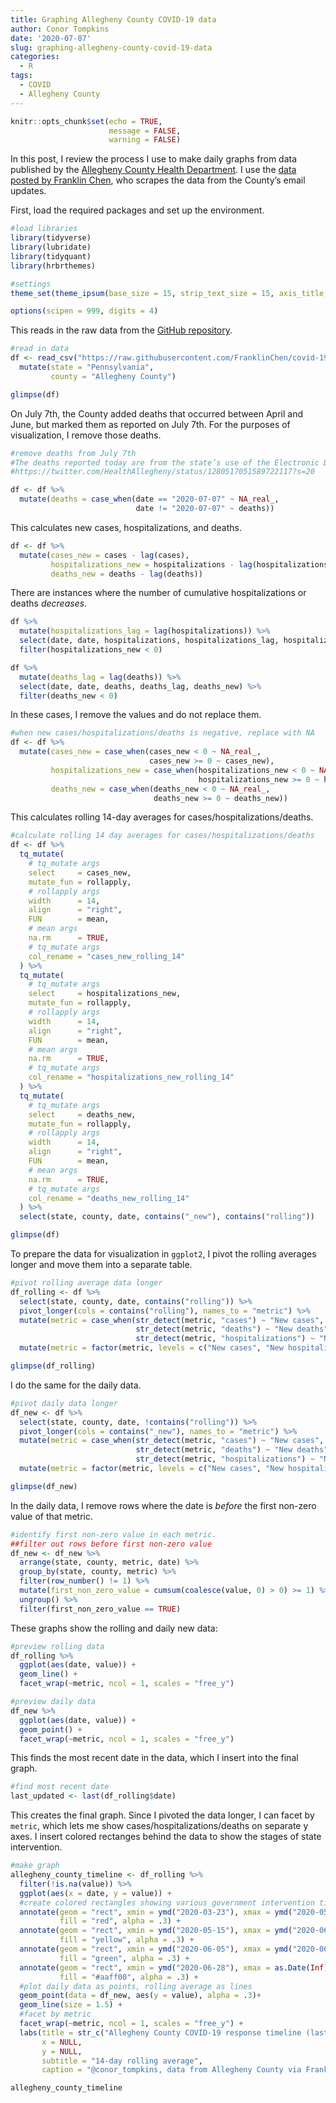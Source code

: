 ```yaml
---
title: Graphing Allegheny County COVID-19 data
author: Conor Tompkins
date: '2020-07-07'
slug: graphing-allegheny-county-covid-19-data
categories:
  - R
tags:
  - COVID
  - Allegheny County
---
```

```r
knitr::opts_chunk$set(echo = TRUE,
                      message = FALSE,
                      warning = FALSE)
```

In this post, I review the process I use to make daily graphs from data published by the [Allegheny County Health Department](https://www.alleghenycounty.us/Health-Department/Resources/COVID-19/COVID-19.aspx). I use the [data posted by Franklin Chen](https://github.com/FranklinChen/covid-19-allegheny-county), who scrapes the data from the County's email updates.

First, load the required packages and set up the environment.
```r
#load libraries
library(tidyverse)
library(lubridate)
library(tidyquant)
library(hrbrthemes)

#settings
theme_set(theme_ipsum(base_size = 15, strip_text_size = 15, axis_title_size = 15))

options(scipen = 999, digits = 4)
```

This reads in the raw data from the [GitHub repository](https://github.com/FranklinChen/covid-19-allegheny-county).
```r
#read in data
df <- read_csv("https://raw.githubusercontent.com/FranklinChen/covid-19-allegheny-county/master/covid-19-allegheny-county.csv") %>% 
  mutate(state = "Pennsylvania",
         county = "Allegheny County")

glimpse(df)
```
On July 7th, the County added deaths that occurred between April and June, but marked them as reported on July 7th. For the purposes of visualization, I remove those deaths.
```r
#remove deaths from July 7th
#The deaths reported today are from the state’s use of the Electronic Data Reporting System (EDRS) and include #deaths from April 5 – June 13, all decedents were 65 or older.
#https://twitter.com/HealthAllegheny/status/1280517051589722117?s=20

df <- df %>% 
  mutate(deaths = case_when(date == "2020-07-07" ~ NA_real_,
                            date != "2020-07-07" ~ deaths))
```

This calculates new cases, hospitalizations, and deaths.
```r
df <- df %>% 
  mutate(cases_new = cases - lag(cases),
         hospitalizations_new = hospitalizations - lag(hospitalizations),
         deaths_new = deaths - lag(deaths))
```

There are instances where the number of cumulative hospitalizations or deaths *decreases*. 
```r
df %>% 
  mutate(hospitalizations_lag = lag(hospitalizations)) %>% 
  select(date, date, hospitalizations, hospitalizations_lag, hospitalizations_new) %>% 
  filter(hospitalizations_new < 0)
```
```r
df %>% 
  mutate(deaths_lag = lag(deaths)) %>% 
  select(date, date, deaths, deaths_lag, deaths_new) %>% 
  filter(deaths_new < 0)
```
In these cases, I remove the values and do not replace them.
```r
#when new cases/hospitalizations/deaths is negative, replace with NA
df <- df %>% 
  mutate(cases_new = case_when(cases_new < 0 ~ NA_real_,
                               cases_new >= 0 ~ cases_new),
         hospitalizations_new = case_when(hospitalizations_new < 0 ~ NA_real_,
                                          hospitalizations_new >= 0 ~ hospitalizations_new),
         deaths_new = case_when(deaths_new < 0 ~ NA_real_,
                                deaths_new >= 0 ~ deaths_new))
```

This calculates rolling 14-day averages for cases/hospitalizations/deaths.
```r
#calculate rolling 14 day averages for cases/hospitalizations/deaths
df <- df %>% 
  tq_mutate(
    # tq_mutate args
    select     = cases_new,
    mutate_fun = rollapply, 
    # rollapply args
    width      = 14,
    align      = "right",
    FUN        = mean,
    # mean args
    na.rm      = TRUE,
    # tq_mutate args
    col_rename = "cases_new_rolling_14"
  ) %>% 
  tq_mutate(
    # tq_mutate args
    select     = hospitalizations_new,
    mutate_fun = rollapply, 
    # rollapply args
    width      = 14,
    align      = "right",
    FUN        = mean,
    # mean args
    na.rm      = TRUE,
    # tq_mutate args
    col_rename = "hospitalizations_new_rolling_14"
  ) %>% 
  tq_mutate(
    # tq_mutate args
    select     = deaths_new,
    mutate_fun = rollapply, 
    # rollapply args
    width      = 14,
    align      = "right",
    FUN        = mean,
    # mean args
    na.rm      = TRUE,
    # tq_mutate args
    col_rename = "deaths_new_rolling_14"
  ) %>% 
  select(state, county, date, contains("_new"), contains("rolling"))

glimpse(df)
```
To prepare the data for visualization in `ggplot2`, I pivot the rolling averages longer and move them into a separate table.
```r
#pivot rolling average data longer
df_rolling <- df %>% 
  select(state, county, date, contains("rolling")) %>% 
  pivot_longer(cols = contains("rolling"), names_to = "metric") %>% 
  mutate(metric = case_when(str_detect(metric, "cases") ~ "New cases",
                            str_detect(metric, "deaths") ~ "New deaths",
                            str_detect(metric, "hospitalizations") ~ "New hospitalizations")) %>% 
  mutate(metric = factor(metric, levels = c("New cases", "New hospitalizations", "New deaths")))

glimpse(df_rolling)
```
I do the same for the daily data.
```r
#pivot daily data longer
df_new <- df %>% 
  select(state, county, date, !contains("rolling")) %>% 
  pivot_longer(cols = contains("_new"), names_to = "metric") %>% 
  mutate(metric = case_when(str_detect(metric, "cases") ~ "New cases",
                            str_detect(metric, "deaths") ~ "New deaths",
                            str_detect(metric, "hospitalizations") ~ "New hospitalizations")) %>% 
  mutate(metric = factor(metric, levels = c("New cases", "New hospitalizations", "New deaths")))

glimpse(df_new)
```
In the daily data, I remove rows where the date is *before* the first non-zero value of that metric.
```r
#identify first non-zero value in each metric.
##filter out rows before first non-zero value
df_new <- df_new %>% 
  arrange(state, county, metric, date) %>% 
  group_by(state, county, metric) %>% 
  filter(row_number() != 1) %>% 
  mutate(first_non_zero_value = cumsum(coalesce(value, 0) > 0) >= 1) %>% 
  ungroup() %>% 
  filter(first_non_zero_value == TRUE)
```

These graphs show the rolling and daily new data:
```r
#preview rolling data
df_rolling %>% 
  ggplot(aes(date, value)) +
  geom_line() +
  facet_wrap(~metric, ncol = 1, scales = "free_y")
```
```r
#preview daily data
df_new %>% 
  ggplot(aes(date, value)) +
  geom_point() +
  facet_wrap(~metric, ncol = 1, scales = "free_y")
```

This finds the most recent date in the data, which I insert into the final graph.
```r
#find most recent date
last_updated <- last(df_rolling$date)
```

This creates the final graph. Since I pivoted the data longer, I can facet by `metric`, which lets me show cases/hospitalizations/deaths on separate y axes. I insert colored rectanges behind the data to show the stages of state intervention.
```r
#make graph
allegheny_county_timeline <- df_rolling %>% 
  filter(!is.na(value)) %>% 
  ggplot(aes(x = date, y = value)) +
  #create colored rectangles showing various government intervention timelines
  annotate(geom = "rect", xmin = ymd("2020-03-23"), xmax = ymd("2020-05-15"), ymin = as.Date(-Inf), ymax = as.Date(Inf), 
           fill = "red", alpha = .3) +
  annotate(geom = "rect", xmin = ymd("2020-05-15"), xmax = ymd("2020-06-05"), ymin = as.Date(-Inf), ymax = as.Date(Inf), 
           fill = "yellow", alpha = .3) +
  annotate(geom = "rect", xmin = ymd("2020-06-05"), xmax = ymd("2020-06-28"), ymin = as.Date(-Inf), ymax = as.Date(Inf), 
           fill = "green", alpha = .3) +
  annotate(geom = "rect", xmin = ymd("2020-06-28"), xmax = as.Date(Inf), ymin = as.Date(-Inf), ymax = as.Date(Inf),
           fill = "#aaff00", alpha = .3) +
  #plot daily data as points, rolling average as lines
  geom_point(data = df_new, aes(y = value), alpha = .3)+
  geom_line(size = 1.5) +
  #facet by metric
  facet_wrap(~metric, ncol = 1, scales = "free_y") +
  labs(title = str_c("Allegheny County COVID-19 response timeline (last updated ", last_updated, ")"),
       x = NULL,
       y = NULL,
       subtitle = "14-day rolling average",
       caption = "@conor_tompkins, data from Allegheny County via Franklin Chen")

allegheny_county_timeline
```